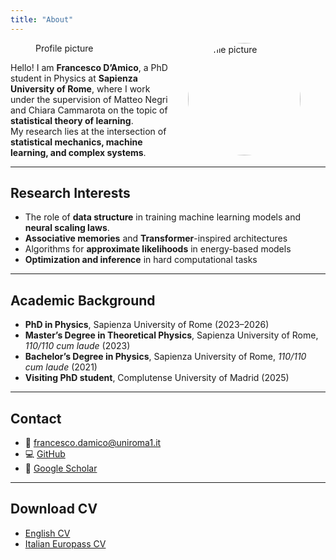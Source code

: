 ```yaml
---
title: "About"
---
```


![Profile picture](images/profile.jpg){width=180px style="border-radius: 50%; float: right; margin-left: 20px;"}

Hello! I am **Francesco D’Amico**, a PhD student in Physics at **Sapienza University of Rome**, where I work under the supervision of Matteo Negri and Chiara Cammarota on the topic of **statistical theory of learning**.  
My research lies at the intersection of **statistical mechanics, machine learning, and complex systems**.   

---

## Research Interests
- The role of **data structure** in training machine learning models and **neural scaling laws**. 
- **Associative memories** and **Transformer**-inspired architectures  
- Algorithms for **approximate likelihoods** in energy-based models  
- **Optimization and inference** in hard computational tasks  

---

## Academic Background
- **PhD in Physics**, Sapienza University of Rome (2023–2026)  
- **Master’s Degree in Theoretical Physics**, Sapienza University of Rome, *110/110 cum laude* (2023)  
- **Bachelor’s Degree in Physics**, Sapienza University of Rome, *110/110 cum laude* (2021)  
- **Visiting PhD student**, Complutense University of Madrid (2025)  

---

## Contact
- 📧 [francesco.damico@uniroma1.it](mailto:francesco.damico@uniroma1.it)  
- 💻 [GitHub](https://github.com/Francill99)  
- 📑 [Google Scholar](https://scholar.google.com/citations?user=fcoliR8AAAAJ&hl=it)  

---

## Download CV
- [English CV](docs/CV_English.pdf)  
- [Italian Europass CV](docs/CV_Italian.pdf)  
